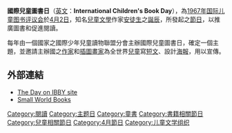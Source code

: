 '''國際兒童圖書日'''（[[英文|英文]]：'''International Children's Book Day'''），為[[1967年|1967年]][[国际儿童图书评议会|国际儿童图书评议会]]於[[4月2日|4月2日]]，知名[[兒童文學|兒童文學]]作家[[安徒生|安徒生]]之[[誕辰|誕辰]]，所發起之[[節日|節日]]，以推廣圖書和促進閱讀。

每年由一個國家之國際少年兒童讀物聯盟分會主辦國際兒童圖書日，確定一個主題，並邀請主辦國之[[作家|作家]]和[[插圖畫家|插圖畫家]]為全世界[[兒童|兒童]]寫[[短文|短文]]、設計[[海報|海報]]，用以宣傳。

== 外部連結 ==
* [http://www.ibby.org/index.php?id=269 The Day on IBBY site]{{Wayback|url=http://www.ibby.org/index.php?id=269 |date=20090401073511 }}
* [https://web.archive.org/web/20090225102330/http://itsasmallworld.co.nz/ Small World Books]

[[Category:閱讀|Category:閱讀]]
[[Category:主题日|Category:主题日]]
[[Category:童書|Category:童書]]
[[Category:書籍相關節日|Category:書籍相關節日]]
[[Category:兒童相關節日|Category:兒童相關節日]]
[[Category:4月節日|Category:4月節日]]
[[Category:儿童文学组织|Category:儿童文学组织]]